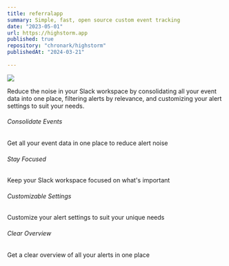 ```yaml
---
title: referralapp
summary: Simple, fast, open source custom event tracking
date: "2023-05-01"
url: https://highstorm.app
published: true
repository: "chronark/highstorm"
publishedAt: "2024-03-21"
  
---
```



 [![](https://highstorm.app/og.png)](https://highstorm.app) 

Reduce the noise in your Slack workspace by consolidating all your event data into one place, filtering alerts by relevance, and customizing your alert settings to suit your needs.

###### Consolidate Events
Get all your event data in one place to reduce alert noise

###### Stay Focused
Keep your Slack workspace focused on what's important

###### Customizable Settings
Customize your alert settings to suit your unique needs

###### Clear Overview
Get a clear overview of all your alerts in one place